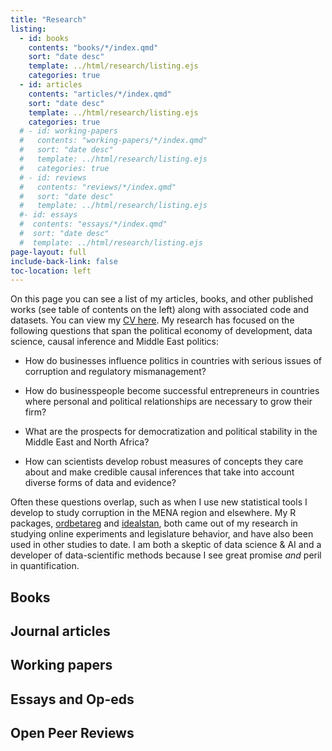 ```yaml
---
title: "Research"
listing:
  - id: books
    contents: "books/*/index.qmd"
    sort: "date desc"
    template: ../html/research/listing.ejs
    categories: true
  - id: articles
    contents: "articles/*/index.qmd"
    sort: "date desc"
    template: ../html/research/listing.ejs
    categories: true
  # - id: working-papers
  #   contents: "working-papers/*/index.qmd"
  #   sort: "date desc"
  #   template: ../html/research/listing.ejs
  #   categories: true
  # - id: reviews
  #   contents: "reviews/*/index.qmd"
  #   sort: "date desc"
  #   template: ../html/research/listing.ejs
  #- id: essays
  #  contents: "essays/*/index.qmd"
  #  sort: "date desc"
  #  template: ../html/research/listing.ejs
page-layout: full
include-back-link: false
toc-location: left
---
```


On this page you can see a list of my articles, books, and other published works (see table of contents on the left) along with associated code and datasets. You can view my [CV here](../files/Robert_Kubinec_CV_full.pdf). My research has focused on the following questions that span the political economy of development, data science, causal inference and Middle East politics:

-   How do businesses influence politics in countries with serious issues of corruption and regulatory mismanagement?

-   How do businesspeople become successful entrepreneurs in countries where personal and political relationships are necessary to grow their firm?

-   What are the prospects for democratization and political stability in the Middle East and North Africa?

-   How can scientists develop robust measures of concepts they care about and make credible causal inferences that take into account diverse forms of data and evidence?

Often these questions overlap, such as when I use new statistical tools I develop to study corruption in the MENA region and elsewhere. My R packages, [ordbetareg](../ordbetareg.qmd) and [idealstan](../idealstan.qmd), both came out of my research in studying online experiments and legislature behavior, and have also been used in other studies to date. I am both a skeptic of data science & AI and a developer of data-scientific methods because I see great promise *and* peril in quantification.

## Books

::: {#books}
:::

## Journal articles

::: {#articles}
:::

## Working papers

::: {#working-papers}
:::

## Essays and Op-eds

::: {#essays}
:::

## Open Peer Reviews

::: {#reviews}
:::
